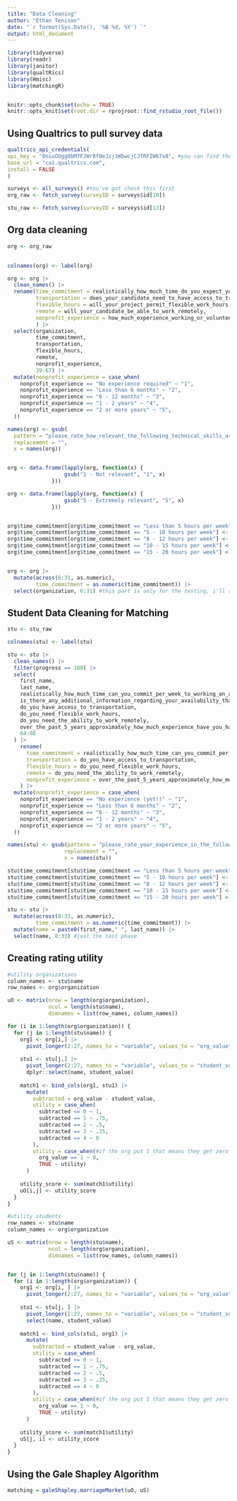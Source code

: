 ```yaml
---
title: "Data Cleaning"
author: "Ethan Tenison"
date: "`r format(Sys.Date(), '%B %d, %Y') `"
output: html_document
---
```


```r
library(tidyverse)
library(readr)
library(janitor)
library(qualtRics)
library(Hmisc)
library(matchingR)


knitr::opts_chunk$set(echo = TRUE)
knitr::opts_knit$set(root.dir = rprojroot::find_rstudio_root_file())


```

## Using Qualtrics to pull survey data
```r
qualtrics_api_credentials(
api_key = "0niuOUgg0bM7FJWr8f0eJzj1WbwcjCJfRFIW67x8", #you can find the api key on qualtrics
base_url = "ca1.qualtrics.com", 
install = FALSE
)

surveys <- all_surveys() #You've got check this first 
org_raw <- fetch_survey(surveyID = surveys$id[10])

stu_raw <- fetch_survey(surveyID = surveys$id[13])

```
## Org data cleaning 

```r
org <- org_raw
  

colnames(org) <- label(org)

org <- org |>
  clean_names() |> 
  rename(time_commitment = realistically_how_much_time_do_you_expect_your_student_to_commit_per_week_working_on_your_assigned_project,
         transportation = does_your_candidate_need_to_have_access_to_transportation,
         flexible_hours = will_your_project_permit_flexible_work_hours,
         remote = will_your_candidate_be_able_to_work_remotely,
         nonprofit_experience = how_much_experience_working_or_volunteering_with_nonprofits_should_your_candidate_have_working_or_volunteering_for_nonprofits
         ) |> 
  select(organization,
         time_commitment,
         transportation,
         flexible_hours,
         remote,
         nonprofit_experience,
         39:67) |> 
  mutate(nonprofit_experience = case_when(
    nonprofit_experience == "No experience required" ~ "1",
    nonprofit_experience == "Less than 6 months" ~ "2",
    nonprofit_experience == "6 - 12 months" ~ "3",
    nonprofit_experience == "1 - 2 years" ~ "4",
    nonprofit_experience == "2 or more years" ~ "5",
  ))

names(org) <- gsub(
  pattern = "please_rate_how_relevant_the_following_technical_skills_are_to_your_project_",
  replacement = "",
  x = names(org))


org <- data.frame(lapply(org, function(x) {
                  gsub("1 - Not relevant", "1", x)
              }))

org <- data.frame(lapply(org, function(x) {
                  gsub("5 - Extremely relevant", "5", x)
              }))


org$time_commitment[org$time_commitment == "Less than 5 hours per week"] <- "1"
org$time_commitment[org$time_commitment == "5 - 10 hours per week"] <- "2"
org$time_commitment[org$time_commitment == "8 - 12 hours per week"] <- "3"
org$time_commitment[org$time_commitment == "10 - 15 hours per week"] <- "4"
org$time_commitment[org$time_commitment == "15 - 20 hours per week"] <- "5"


org <- org |> 
  mutate(across(6:31, as.numeric),
         time_commitment = as.numeric(time_commitment)) |> 
  select(organization, 6:31) #this part is only for the testing, i'll remove when I'm adding in disqualifiers

```

## Student Data Cleaning for Matching

```r

stu <- stu_raw

colnames(stu) <- label(stu)

stu <- stu |> 
  clean_names() |> 
  filter(progress == 100) |> 
  select(
    first_name,
    last_name,
    realistically_how_much_time_can_you_commit_per_week_to_working_on_a_project,
    is_there_any_additional_information_regarding_your_availability_that_we_should_know_about,
    do_you_have_access_to_transportation,
    do_you_need_flexible_work_hours,
    do_you_need_the_ability_to_work_remotely,
    over_the_past_5_years_approximately_how_much_experience_have_you_had_working_or_directly_volunteering_with_nonprofit_organizations,
    64:88
  ) |>
    rename(
      time_commitment = realistically_how_much_time_can_you_commit_per_week_to_working_on_a_project,
      transportation = do_you_have_access_to_transportation,
      flexible_hours = do_you_need_flexible_work_hours, 
      remote = do_you_need_the_ability_to_work_remotely,
      nonprofit_experience = over_the_past_5_years_approximately_how_much_experience_have_you_had_working_or_directly_volunteering_with_nonprofit_organizations
    ) |> 
  mutate(nonprofit_experience = case_when(
    nonprofit_experience == "No experience (yet!)" ~ "1",
    nonprofit_experience == "Less than 6 months" ~ "2",
    nonprofit_experience == "6 - 12 months" ~ "3",
    nonprofit_experience == "1 - 2 years" ~ "4",
    nonprofit_experience == "2 or more years" ~ "5",
  ))

names(stu) <- gsub(pattern = "please_rate_your_experience_in_the_following_technical_skills_note_1_not_experienced_and_5_extremely_experienced_",
                  replacement = "",
                  x = names(stu))

stu$time_commitment[stu$time_commitment == "Less than 5 hours per week"] <- "1"
stu$time_commitment[stu$time_commitment == "5 - 10 hours per week"] <- "2"
stu$time_commitment[stu$time_commitment == "8 - 12 hours per week"] <- "3"
stu$time_commitment[stu$time_commitment == "10 - 15 hours per week"] <- "4"
stu$time_commitment[stu$time_commitment == "15 - 20 hours per week"] <- "5"

stu <- stu |> 
  mutate(across(8:33, as.numeric),
         time_commitment = as.numeric(time_commitment)) |> 
  mutate(name = paste0(first_name," ", last_name)) |> 
  select(name, 8:33) #just the test phase 

```


## Creating rating utility


```r

#utility organizations                                    
column_names <- stu$name
row_names <- org$organization

uO <- matrix(nrow = length(org$organization),
             ncol = length(stu$name),
             dimnames = list(row_names, column_names))

for (i in 1:length(org$organization)) {
  for (j in 1:length(stu$name)) {
    org1 <- org[i,] |>
      pivot_longer(2:27, names_to = "variable", values_to = "org_value")
    
    stu1 <- stu[j,] |>
      pivot_longer(2:27, names_to = "variable", values_to = "student_value") |>
      dplyr::select(name, student_value)
    
    match1 <- bind_cols(org1, stu1) |>
      mutate(
        subtracted = org_value - student_value,
        utility = case_when(
          subtracted <= 0 ~ 1,
          subtracted == 1 ~ .75,
          subtracted == 2 ~ .5,
          subtracted == 3 ~ .25,
          subtracted == 4 ~ 0
        ),
        utility = case_when(#if the org put 1 that means they get zero utility
          org_value == 1 ~ 0,
          TRUE ~ utility)
      )
    
    utility_score <- sum(match1$utility)
    uO[i,j] <- utility_score
  }
}

#utility students 
row_names <- stu$name
column_names <- org$organization

uS <- matrix(nrow = length(stu$name),
             ncol = length(org$organization),
             dimnames = list(row_names, column_names))


for (j in 1:length(stu$name)) {
  for (i in 1:length(org$organization)) {
    org1 <- org[i, ] |>
      pivot_longer(2:27, names_to = "variable", values_to = "org_value")
    
    stu1 <- stu[j, ] |>
      pivot_longer(2:27, names_to = "variable", values_to = "student_value") |>
      select(name, student_value)
    
    match1 <- bind_cols(stu1, org1) |>
      mutate(
        subtracted = student_value - org_value,
        utility = case_when(
          subtracted <= 0 ~ 1,
          subtracted == 1 ~ .75,
          subtracted == 2 ~ .5,
          subtracted == 3 ~ .25,
          subtracted == 4 ~ 0
        ),
        utility = case_when(#if the org put 1 that means they get zero utility
          org_value == 1 ~ 0,
          TRUE ~ utility)
      )
    
    utility_score <- sum(match1$utility)
    uS[j, i] <- utility_score
  }
}


```

## Using the Gale Shapley Algorithm

```r

matching = galeShapley.marriageMarket(uO, uS)
```
